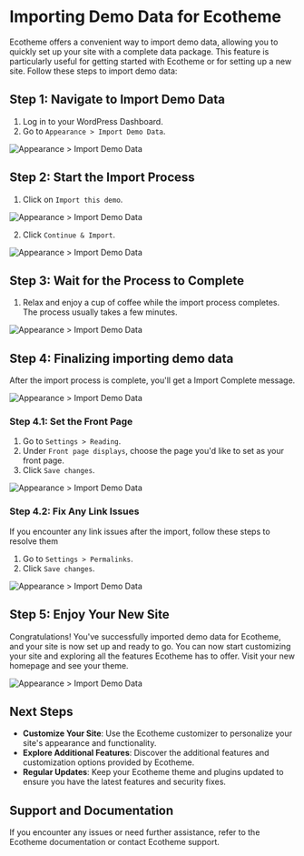 # Importing Demo Data for Ecotheme

Ecotheme offers a convenient way to import demo data, allowing you to quickly set up your site with a complete data package. This feature is particularly useful for getting started with Ecotheme or for setting up a new site. Follow these steps to import demo data:

## Step 1: Navigate to Import Demo Data

1. Log in to your WordPress Dashboard.
2. Go to `Appearance > Import Demo Data`.

![Appearance > Import Demo Data](../assets/demo-installation/appearance-import-demo-data.png)

## Step 2: Start the Import Process

1. Click on `Import this demo`.

![Appearance > Import Demo Data](../assets/demo-installation/import-demo-data.png)

2. Click `Continue & Import`.

![Appearance > Import Demo Data](../assets/demo-installation/continue-import.png)

## Step 3: Wait for the Process to Complete

1. Relax and enjoy a cup of coffee while the import process completes. The process usually takes a few minutes.

![Appearance > Import Demo Data](../assets/demo-installation/importing-demo-data.png)

## Step 4: Finalizing importing demo data

After the import process is complete, you'll get a Import Complete message.

![Appearance > Import Demo Data](../assets/demo-installation/import-complete.png)

### Step 4.1: Set the Front Page

1. Go to `Settings > Reading`.
2. Under `Front page displays`, choose the page you'd like to set as your front page.
3. Click `Save changes`.

![Appearance > Import Demo Data](../assets/demo-installation/homepage-reading.png)

### Step 4.2: Fix Any Link Issues

If you encounter any link issues after the import, follow these steps to resolve them

1. Go to `Settings > Permalinks`.
2. Click `Save changes`.

![Appearance > Import Demo Data](../assets/demo-installation/settings-permalinks.png)

## Step 5: Enjoy Your New Site

Congratulations! You've successfully imported demo data for Ecotheme, and your site is now set up and ready to go. You can now start customizing your site and exploring all the features Ecotheme has to offer. Visit your new homepage and see your theme.

![Appearance > Import Demo Data](../assets/demo-installation/homepage.png)

## Next Steps

- **Customize Your Site**: Use the Ecotheme customizer to personalize your site's appearance and functionality.
- **Explore Additional Features**: Discover the additional features and customization options provided by Ecotheme.
- **Regular Updates**: Keep your Ecotheme theme and plugins updated to ensure you have the latest features and security fixes.

## Support and Documentation

If you encounter any issues or need further assistance, refer to the Ecotheme documentation or contact Ecotheme support.
